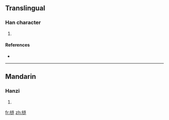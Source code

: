 {{also|槤}}
==Translingual==

===Han character===
{{Han char|rn=75|rad=木|as=07|sn=11|four=|canj=木卜大手 (DYKQ)}}

# {{defn|Han|sort=木07}}

====References====
* {{Han ref|kx=0537.131|hdz=21212.061|uh=68BF|ud=26815}}

----

==Mandarin==

===Hanzi===
{{cmn-hanzi|tra=槤|pin=[[lián]] ([[lian2]])|wg=lien<sup>2</sup>}}

# {{defn|Mandarin|sort=木07}}

[[fr:梿]]
[[zh:梿]]